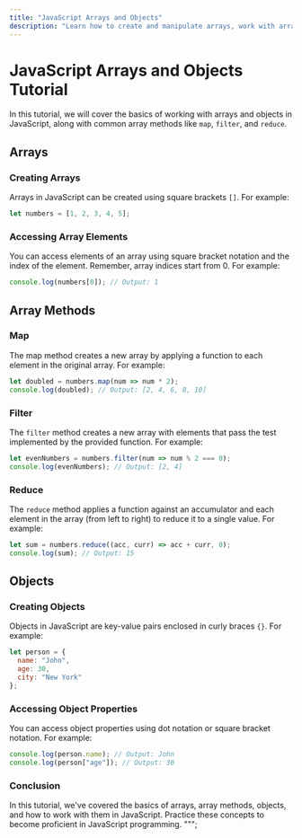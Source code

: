 ```yaml
---
title: "JavaScript Arrays and Objects"
description: "Learn how to create and manipulate arrays, work with array methods like map, filter, and reduce, and understand objects and object-oriented programming concepts in JavaScript."
---
```


# JavaScript Arrays and Objects Tutorial

In this tutorial, we will cover the basics of working with arrays and objects in JavaScript, along with common array methods like `map`, `filter`, and `reduce`.

## Arrays

### Creating Arrays

Arrays in JavaScript can be created using square brackets `[]`. For example:

```javascript
let numbers = [1, 2, 3, 4, 5];
```
### Accessing Array Elements
You can access elements of an array using square bracket notation and the index of the element. Remember, array indices start from 0. For example:

```javascript
console.log(numbers[0]); // Output: 1
```

## Array Methods
### Map
The map method creates a new array by applying a function to each element in the original array. For example:

```javascript
let doubled = numbers.map(num => num * 2);
console.log(doubled); // Output: [2, 4, 6, 8, 10]
```
### Filter
The `filter` method creates a new array with elements that pass the test implemented by the provided function. For example:

```javascript
let evenNumbers = numbers.filter(num => num % 2 === 0);
console.log(evenNumbers); // Output: [2, 4]
```
### Reduce
The `reduce` method applies a function against an accumulator and each element in the array (from left to right) to reduce it to a single value. For example:

```javascript
let sum = numbers.reduce((acc, curr) => acc + curr, 0);
console.log(sum); // Output: 15
``` 

## Objects
### Creating Objects
Objects in JavaScript are key-value pairs enclosed in curly braces `{}`. For example:

```javascript
let person = {
  name: "John",
  age: 30,
  city: "New York"
};
```
### Accessing Object Properties
You can access object properties using dot notation or square bracket notation. For example:

```javascript
console.log(person.name); // Output: John
console.log(person["age"]); // Output: 30
```
### Conclusion
In this tutorial, we've covered the basics of arrays, array methods, objects, and how to work with them in JavaScript. Practice these concepts to become proficient in JavaScript programming.
""";
